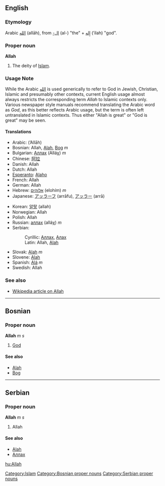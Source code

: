 ==English==
===Etymology===
Arabic [[الله]] (allāh), from &lrm;[[ال-]]&rlm; (al-) "the" + [[اله|إِله]] (’ilah) "god".

===Proper noun===
'''Allah'''

# The deity of [[Islam]].

===Usage Note===

While the Arabic [[الله]] is used generically to refer to God in Jewish, Christian, Islamic and presumably other contexts, current English usage almost always restricts the corresponding term ''Allah'' to Islamic contexts only.  Various newspaper style manuals recommend translating the Arabic word as ''God'', as this better reflects Arabic usage, but the term is often left untranslated in Islamic contexts.  Thus either "Allah is great" or "God is great" may be seen.

====Translations====
{{top}}
*Arabic: {{ARchar|[[الله]]}} (’Allāh)
*Bosnian: Allah, [[Alah]], [[Bog]] ''m''
*Bulgarian: [[Аллах]] (Alláχ) ''m''
*Chinese: [[阿拉]]
*Danish: Allah
*Dutch: Allah
*[[Esperanto]]: [[Alaho]]
*French: Allah
*German: Allah
*Hebrew: [[אלוהים]] (elohím) ''m''
*Japanese: [[アッラーフ]] (arrāfu), [[アッラー]] (arrā)
{{mid}}
*Korean: [[알랗]] (allah)
*Norwegian: Allah
*Polish: Allah
*Russian: [[аллах]] (alláχ) ''m''
*Serbian:
*:Cyrillic: [[Аллах]], [[Алах]]
*:Latin: Allah, [[Alah]]
*Slovak: [[Alah]] ''m''
*Slovene: [[Alah]]
*Spanish: [[Alá]] ''m''
*Swedish: Allah
{{bottom}}

===See also===
*[[w:Allah|Wikipedia article on Allah]]
[[Category:Islam]]

----

==Bosnian==
===Proper noun===
'''Allah''' ''m s''
#[[God]]
====See also====
*[[Alah]]
*[[Bog]]
[[Category:Bosnian proper nouns]]

----

==Serbian==
===Proper noun===
'''Allah''' ''m s''
#Allah
====See also====
*[[Alah]]
*[[Аллах]]
[[Category:Serbian proper nouns]]

[[hu:Allah]]
